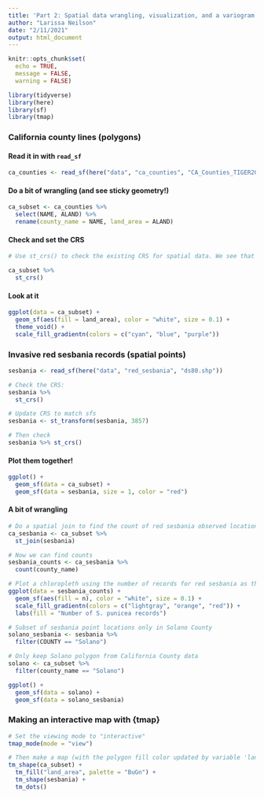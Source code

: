 ```yaml
---
title: 'Part 2: Spatial data wrangling, visualization, and a variogram'
author: "Larissa Neilson"
date: "2/11/2021"
output: html_document
---
```


```r
knitr::opts_chunk$set(
  echo = TRUE,
  message = FALSE,
  warning = FALSE)

library(tidyverse)
library(here)
library(sf)
library(tmap)
```

### California county lines (polygons)

#### Read it in with `read_sf`

```r
ca_counties <- read_sf(here("data", "ca_counties", "CA_Counties_TIGER2016.shp"))
```

#### Do a bit of wrangling (and see sticky geometry!)

```r
ca_subset <- ca_counties %>% 
  select(NAME, ALAND) %>% 
  rename(county_name = NAME, land_area = ALAND)
```

#### Check and set the CRS

```r
# Use st_crs() to check the existing CRS for spatial data. We see that this CRS is WGS84 (epsg: 3857)

ca_subset %>% 
  st_crs()
```

#### Look at it

```r
ggplot(data = ca_subset) +
  geom_sf(aes(fill = land_area), color = "white", size = 0.1) +
  theme_void() +
  scale_fill_gradientn(colors = c("cyan", "blue", "purple"))
```

### Invasive red sesbania records (spatial points)

```r
sesbania <- read_sf(here("data", "red_sesbania", "ds80.shp"))

# Check the CRS:
sesbania %>% 
  st_crs()
```

```r
# Update CRS to match sfs
sesbania <- st_transform(sesbania, 3857)

# Then check
sesbania %>% st_crs()
```

#### Plot them together!

```r
ggplot() +
  geom_sf(data = ca_subset) +
  geom_sf(data = sesbania, size = 1, color = "red")
```

#### A bit of wrangling

```r
# Do a spatial join to find the count of red sesbania observed locations in this dataset by county
ca_sesbania <- ca_subset %>% 
  st_join(sesbania)

# Now we can find counts
sesbania_counts <- ca_sesbania %>% 
  count(county_name)

# Plot a chloropleth using the number of records for red sesbania as the fill color
ggplot(data = sesbania_counts) +
  geom_sf(aes(fill = n), color = "white", size = 0.1) +
  scale_fill_gradientn(colors = c("lightgray", "orange", "red")) +
  labs(fill = "Number of S. punicea records")
```

```r
# Subset of sesbania point locations only in Solano County
solano_sesbania <- sesbania %>% 
  filter(COUNTY == "Solano")

# Only keep Solano polygon from California County data
solano <- ca_subset %>% 
  filter(county_name == "Solano")

ggplot() +
  geom_sf(data = solano) +
  geom_sf(data = solano_sesbania)
```

### Making an interactive map with {tmap}

```r
# Set the viewing mode to "interactive"
tmap_mode(mode = "view")

# Then make a map (with the polygon fill color updated by variable 'land_area', updating the color palette to "BuGn"), then add another shape layer for the sesbania records (added as dots):
tm_shape(ca_subset) +
  tm_fill("land_area", palette = "BuGn") +
  tm_shape(sesbania) +
  tm_dots()
```


